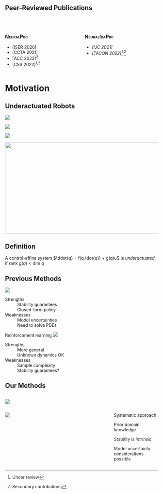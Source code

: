 ## Peer-Reviewed Publications

<br>

:::: {.columns}
::: {.column width="50%"}
### <span style="font-variant:small-caps;">NeuralPbc</span>

<ul>
<li class="fragment highlight-red" data-fragment-index="0">[ISER 2020] </li>
<li class="fragment highlight-red" data-fragment-index="0">[CCTA 2021] </li>
<li class="fragment semi-fade-out" data-fragment-index="0">[ACC 2022]<sup>2</sup></li>
<li class="fragment semi-fade-out" data-fragment-index="0">[CSS 2022]<sup>1,2</sup></li>
</ul>

:::
::: {.column width="50%"}
### <span style="font-variant:small-caps;">NeuralIdaPbc</span>

<ul>
<li class="fragment highlight-red" data-fragment-index="0">*[IJC 2021]*</li>
<li class="fragment semi-fade-out" data-fragment-index="0">*[TACON 2022]*[^underreview]<sup>,</sup>[^secondary]</li>
</ul>
:::
::::



[^underreview]: Under review
[^secondary]: Secondary contributions

# Motivation {visibility="uncounted"}
<!-- ###################################################################### -->


## Underactuated Robots 
<!-- ###################################################################### -->

:::: {.r-stack}

::: {layout="[50,-25,30]" layout-valign="bottom" .fragment .fade-in-then-out fragment-index=0}
![](assets/underactuation-illustration-01_%5Bxiong2021underactuated%5D.png)

![](assets/acrobot-schematic.png)
:::

::: {layout="[50,-25,30]" .fragment .fade-in-then-out fragment-index=1}
![](assets/underactuation-illustration-01_%5Bxiong2021underactuated%5D.png)

<img src="assets/pushcontact.png" style="width: 800px; height: 300px;"/>
:::

::::



::: {.fragment .fade-up data-fragment-index=1}
::: {.callout-note icon="false"}
## Definition
A control-affine system $\ddot{q} = f(q,\dot{q}) + g(q)u$ is *underactuated*
if $\text{rank } g(q) < \text{dim } q$
:::

:::


## Previous Methods {.smaller}
<!-- ###################################################################### -->

:::: {.fragment .semi-fade-out fragment-index=1}
::: {layout="[100,-5,60]" layout-valign="center"}
![](assets/pbc-outline.svg)

Strengths
: 
Stability guarantees \
Closed-form policy

Weaknesses
: 
Model uncertainties \
Need to solve PDEs
:::
::::

:::: {.fragment fragment-index=1}
::: {layout="[100,-5,60]" layout-valign="center"}
Reinforcement learning
![](assets/rl-outline.svg)

Strengths
: 
More general \
Unknown dynamics OK

Weaknesses
: 
Sample complexity \
Stability guarantees?
:::
::::


## {background-image="https://c.tenor.com/EstKpPVveyYAAAAC/both-agree.gif" background-size="50%" visibility="uncounted"}
<!-- ###################################################################### -->


## Our Methods {.smaller}
<!-- ###################################################################### -->

:::: {.columns}

::: {.column width="70%"}
![](assets/pbc-outline-cross.svg){fig-align="center"} \
:::

::: {.column width="30%"}
 
:::

::::

:::: {.columns}

::: {.column width="70%"}
![](assets/pbc-ml-outline.svg){fig-align="center"} <br>
:::

::: {.column width="30%"}
Systematic approach

Prior domain knowledge

Stability is *intrinsic*

Model uncertainty considerations possible
:::

::::

